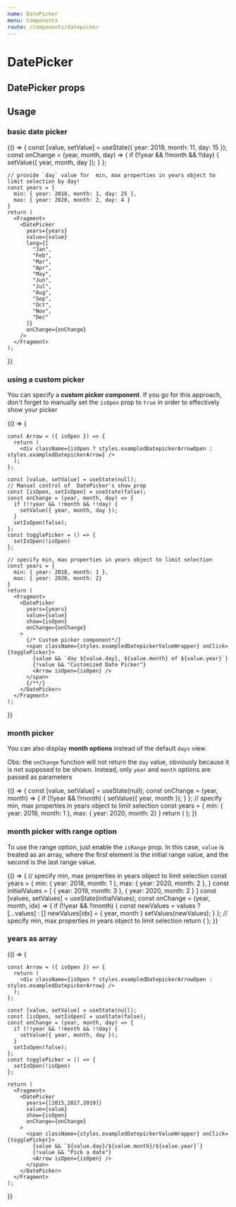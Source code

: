 ```yaml
---
name: DatePicker
menu: Components
route: /components/datepicker
---
```



# DatePicker

## DatePicker props
<Props of={DatePicker} />

## Usage

### basic date picker

<Playground>
  {() => {
    const [value, setValue] = useState({ year: 2019, month: 11, day: 15 });
    const onChange = (year, month, day) => {
      if (!!year && !!month && !!day) {
        setValue({ year, month, day });
      }
    };

    // provide `day` value for  min, max properties in years object to limit selection by day!
    const years = {
      min: { year: 2018, month: 1, day: 25 },
      max: { year: 2020, month: 2, day: 4 }
    }
    return (
      <Fragment>
      	<DatePicker
          years={years} 
          value={value}
          lang={[
            "Jan",
            "Feb",
            "Mar",
            "Apr",
            "May",
            "Jun",
            "Jul",
            "Aug",
            "Sep",
            "Oct",
            "Nov",
            "Dec"
          ]}
          onChange={onChange}
        />
      </Fragment>
    );
  }}
</Playground>

### using a custom picker

You can specify a **custom picker component**. If you go for this approach, don't forget to manually set the `isOpen` prop to `true` in order to effectively show your picker

<Playground>
  {() => {

    const Arrow = ({ isOpen }) => {
      return (
        <div className={isOpen ? styles.exampledDatepickerArrowOpen : styles.exampledDatepickerArrow} />
      );
    };

    const [value, setValue] = useState(null);
    // Manual control of  DatePicker's show prop
    const [isOpen, setIsOpen] = useState(false);
    const onChange = (year, month, day) => {
      if (!!year && !!month && !!day) {
        setValue({ year, month, day });
      }
      setIsOpen(false);
    };
    const togglePicker = () => {
      setIsOpen(!isOpen)
    };

    // specify min, max properties in years object to limit selection
    const years = {
      min: { year: 2018, month: 1 },
      max: { year: 2020, month: 2}
    }
    return (
      <Fragment>
      	<DatePicker
          years={years} 
          value={value}
          show={isOpen}
          onChange={onChange}
        >
          {/* Custom picker component*/}
          <span className={styles.exampledDatepickerValueWrapper} onClick={togglePicker}>
            {value && `day ${value.day}, ${value.month} of ${value.year}`}
            {!value && "Customized Date Picker"}
            <Arrow isOpen={isOpen} />
          </span>
          {/**/}
        </DatePicker>
      </Fragment>
    );
  }}
</Playground>



### month picker

You can also display **month options** instead of the default `days` view.

Obs: the `onChange` function will not return the `day` value, obviously because it is not supposed to be shown. Instead, only `year` and `month` options are passed as parameters

<Playground>
  {() => {
    const [value, setValue] = useState(null);
    const onChange = (year, month) => {
      if (!!year && !!month) {
        setValue({ year, month });
      }
    };
    // specify min, max properties in years object to limit selection
    const years = {
      min: { year: 2018, month: 1 },
      max: { year: 2020, month: 2}
    }
    return (
      <Fragment>
      	<DatePicker
          years={years} 
          value={value}
          // enable isMonthsMode prop
          isMonthsMode={true}
          onChange={onChange}
        />
      </Fragment>
    );
  }}
</Playground>


### month picker with range option

To use the range option, just enable the `isRange` prop. In this case, `value` is treated as an array, where the first element is the initial range value, and the second is the last range value.


<Playground>
  {() => {
    // specify min, max properties in years object to limit selection
    const years = {
      min: { year: 2018, month: 1 },
      max: { year: 2020, month: 2 },
    }
    const initialValues = [
      { year: 2019, month: 3 },
      { year: 2020, month: 2 }
    ]
    const [values, setValues] = useState(initialValues);
    const onChange = (year, month, idx) => {
      if (!!year && !!month) {
        const newValues = values ? [...values] : []
        newValues[idx] = { year, month }
        setValues(newValues);
      }
    };
    // specify min, max properties in years object to limit selection
    return (
      <Fragment>
      	<DatePicker
          value={values}
          isMonthsMode={true}
          years={years}
          // enable isRange prop
          isRange={true}
          onChange={onChange}
        />
      </Fragment>
    );
  }}
</Playground>

### years as array

<Playground>
  {() => {

    const Arrow = ({ isOpen }) => {
      return (
        <div className={isOpen ? styles.exampledDatepickerArrowOpen : styles.exampledDatepickerArrow} />
      );
    };

    const [value, setValue] = useState(null);
    const [isOpen, setIsOpen] = useState(false);
    const onChange = (year, month, day) => {
      if (!!year && !!month && !!day) {
        setValue({ year, month, day });
      }
      setIsOpen(false);
    };
    const togglePicker = () => {
      setIsOpen(!isOpen)
    };

    return (
      <Fragment>
      	<DatePicker
          years={[2015,2017,2019]}  
          value={value}
          show={isOpen}
          onChange={onChange}
        >
          <span className={styles.exampledDatepickerValueWrapper} onClick={togglePicker}>
            {value && `${value.day}/${value.month}/${value.year}`}
            {!value && "Pick a date"}
            <Arrow isOpen={isOpen} />
          </span>
        </DatePicker>
      </Fragment>
    );
  }}
</Playground>


